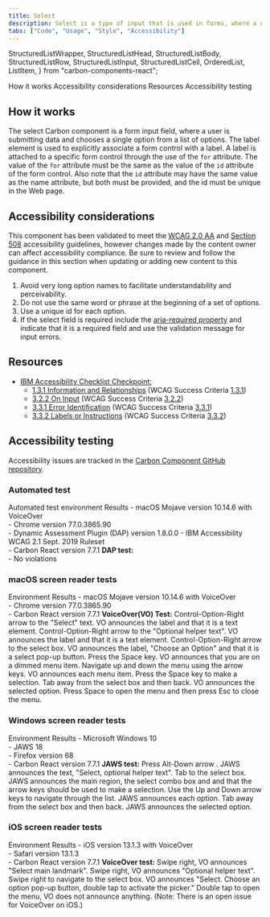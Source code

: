 ```yaml
---
title: Select
description: Select is a type of input that is used in forms, where a user is submitting data and chooses one option from a list.
tabs: ["Code", "Usage", "Style", "Accessibility"]
---
```


  StructuredListWrapper,
  StructuredListHead,
  StructuredListBody,
  StructuredListRow,
  StructuredListInput,
  StructuredListCell,
  OrderedList,
  ListItem,
} from "carbon-components-react";

<AnchorLinks>
  <AnchorLink>How it works</AnchorLink>
  <AnchorLink>Accessibility considerations</AnchorLink>
  <AnchorLink>Resources</AnchorLink>
  <AnchorLink>Accessibility testing</AnchorLink>
</AnchorLinks>

## How it works

The select Carbon component is a form input field, where a user is submitting data and chooses a single option from a list of options. The label element is used to explicitly associate a form control with a label. A label is attached to a specific form control through the use of the `for` attribute. The value of the `for` attribute must be the same as the value of the `id` attribute of the form control. Also note that the `id` attribute may have the same value as the name attribute, but both must be provided, and the id must be unique in the Web page.

## Accessibility considerations

This component has been validated to meet the [WCAG 2.0 AA](https://www.w3.org/TR/WCAG20/) and [Section 508](http://www.section508.gov/) accessibility guidelines, however changes made by the content owner can affect accessibility compliance. Be sure to review and follow the guidance in this section when updating or adding new content to this component.

1. Avoid very long option names to facilitate understandability and perceivability.
2. Do not use the same word or phrase at the beginning of a set of options.
3. Use a unique id for each option.
4. If the select field is required include the [aria-required property](https://www.w3.org/TR/WCAG20-TECHS/ARIA2.html) and indicate that it is a required field and use the validation message for input errors.

## Resources

- [IBM Accessibility Checklist Checkpoint:](https://www.ibm.com/able/guidelines/ci162/accessibility_checklist.html)
  - [1.3.1 Information and Relationships](https://www.ibm.com/able/guidelines/ci162/info_and_relationships.html) (WCAG Success Criteria [1.3.1](https://www.w3.org/WAI/WCAG21/Understanding/info-and-relationships))
  - [3.2.2 On Input](https://www.ibm.com/able/guidelines/ci162/on_input.html) (WCAG Success Criteria [3.2.2](http://www.w3.org/TR/2008/REC-WCAG20-20081211/#content-structure-separation-programmatic))
  - [3.3.1 Error Identification](https://www.ibm.com/able/guidelines/ci162/error_id.html) (WCAG Success Criteria [3.3.1](https://www.w3.org/WAI/WCAG21/Understanding/error-identification))
  - [3.3.2 Labels or Instructions](https://www.ibm.com/able/guidelines/ci162/labels_or_instructions.html) (WCAG Success Criteria [3.3.2](http://www.w3.org/TR/2008/REC-WCAG20-20081211/#minimize-error-cues))

## Accessibility testing

Accessibility issues are tracked in the [Carbon Component GitHub repository](https://github.com/carbon-design-system/carbon/milestones).

### Automated test

<Row>
  <Column noGutterSm>
    <StructuredListWrapper>
      <StructuredListHead>
        <StructuredListRow head>
          <StructuredListCell head>
            Automated test environment
          </StructuredListCell>
          <StructuredListCell head>Results</StructuredListCell>
        </StructuredListRow>
      </StructuredListHead>
      <StructuredListBody>
        <StructuredListRow>
          <StructuredListCell>
            - macOS Mojave version 10.14.6 with VoiceOver
            <br />
            - Chrome version 77.0.3865.90
            <br />
            - Dynamic Assessment Plugin (DAP) version 1.8.0.0 - IBM
            Accessibility WCAG 2.1 Sept. 2019 Ruleset
            <br />- Carbon React version 7.7.1
          </StructuredListCell>
          <StructuredListCell>
            <strong>DAP test:</strong>
            <br />- No violations
          </StructuredListCell>
        </StructuredListRow>
      </StructuredListBody>
    </StructuredListWrapper>
  </Column>
</Row>

### macOS screen reader tests

<Row>
  <Column noGutterSm>
    <StructuredListWrapper>
      <StructuredListHead>
        <StructuredListRow head>
          <StructuredListCell head>Environment </StructuredListCell>
          <StructuredListCell head>Results</StructuredListCell>
        </StructuredListRow>
      </StructuredListHead>
      <StructuredListBody>
        <StructuredListRow>
          <StructuredListCell>
            - macOS Mojave version 10.14.6 with VoiceOver
            <br />
            - Chrome version 77.0.3865.90
            <br />- Carbon React version 7.7.1
          </StructuredListCell>
          <StructuredListCell>
            <strong>VoiceOver(VO) Test:</strong>
            <OrderedList>
              <ListItem>
                Control-Option-Right arrow to the "Select" text. VO announces
                the label and that it is a text element.
              </ListItem>
              <ListItem>
                Control-Option-Right arrow to the "Optional helper text". VO
                announces the label and that it is a text element.
              </ListItem>
              <ListItem>
                Control-Option-Right arrow to the select box. VO announces the
                label, "Choose an Option" and that it is a select pop-up button.
              </ListItem>
              <ListItem>
                Press the Space key. VO announces that you are on a dimmed menu
                item.
              </ListItem>
              <ListItem>
                Navigate up and down the menu using the arrow keys. VO announces
                each menu item.
              </ListItem>
              <ListItem>Press the Space key to make a selection.</ListItem>
              <ListItem>
                Tab away from the select box and then back. VO announces the
                selected option.
              </ListItem>
              <ListItem>
                Press Space to open the menu and then press Esc to close the
                menu.
              </ListItem>
            </OrderedList>
          </StructuredListCell>
        </StructuredListRow>
      </StructuredListBody>
    </StructuredListWrapper>
  </Column>
</Row>

### Windows screen reader tests

<Row>
  <Column noGutterSm>
    <StructuredListWrapper>
      <StructuredListHead>
        <StructuredListRow head>
          <StructuredListCell head>Environment</StructuredListCell>
          <StructuredListCell head>Results</StructuredListCell>
        </StructuredListRow>
      </StructuredListHead>
      <StructuredListBody>
        <StructuredListRow>
          <StructuredListCell>
            - Microsoft Windows 10
            <br />
            - JAWS 18
            <br />
            - Firefox version 68
            <br />- Carbon React version 7.7.1
          </StructuredListCell>
          <StructuredListCell>
            <strong>JAWS test:</strong>
            <OrderedList>
              <ListItem>
                Press Alt-Down arrow . JAWS announces the text, "Select,
                optional helper text".
              </ListItem>
              <ListItem>
                Tab to the select box. JAWS announces the main region, the
                select combo box and and that the arrow keys should be used to
                make a selection.
              </ListItem>
              <ListItem>
                Use the Up and Down arrow keys to navigate through the list.
                JAWS announces each option.
              </ListItem>
              <ListItem>
                Tab away from the select box and then back. JAWS announces the
                selected option.
              </ListItem>
            </OrderedList>
          </StructuredListCell>
        </StructuredListRow>
      </StructuredListBody>
    </StructuredListWrapper>
  </Column>
</Row>

### iOS screen reader tests

<Row>
  <Column noGutterSm>
    <StructuredListWrapper>
      <StructuredListRow head>
        <StructuredListCell head>Environment </StructuredListCell>
        <StructuredListCell head>Results</StructuredListCell>
      </StructuredListRow>
      <StructuredListBody>
        <StructuredListRow>
          <StructuredListCell>
            - iOS version 13.1.3 with VoiceOver
            <br />
            - Safari version 13.1.3
            <br />- Carbon React version 7.7.1
          </StructuredListCell>
          <StructuredListCell>
            <strong>VoiceOver test:</strong>
            <OrderedList>
              <ListItem>
                Swipe right, VO announces "Select main landmark".
              </ListItem>
              <ListItem>
                Swipe right, VO announces "Optional helper text".
              </ListItem>
              <ListItem>
                Swipe right to navigate to the select box. VO announces "Select.
                Choose an option pop-up button, double tap to activate the
                picker."
              </ListItem>
              <ListItem>
                Double tap to open the menu, VO does not announce anything.
                (Note: There is an open issue for VoiceOver on iOS.)
              </ListItem>
            </OrderedList>
          </StructuredListCell>
        </StructuredListRow>
      </StructuredListBody>
    </StructuredListWrapper>
  </Column>
</Row>
